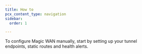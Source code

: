 ```yaml
---
title: How to
pcx_content_type: navigation
sidebar:
  order: 1

---
```



To configure Magic WAN manually, start by setting up your tunnel endpoints, static routes and health alerts.

<DirectoryListing />
